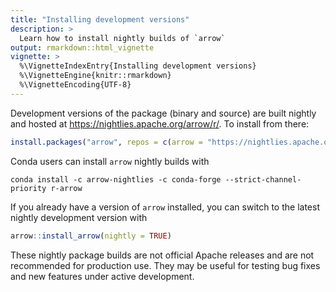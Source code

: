 ```yaml
---
title: "Installing development versions"
description: >
  Learn how to install nightly builds of `arrow` 
output: rmarkdown::html_vignette
vignette: >
  %\VignetteIndexEntry{Installing development versions}
  %\VignetteEngine{knitr::rmarkdown}
  %\VignetteEncoding{UTF-8}
---
```


Development versions of the package (binary and source) are built
nightly and hosted at <https://nightlies.apache.org/arrow/r/>. To
install from there:

``` r
install.packages("arrow", repos = c(arrow = "https://nightlies.apache.org/arrow/r", getOption("repos")))
```

Conda users can install `arrow` nightly builds with

``` shell
conda install -c arrow-nightlies -c conda-forge --strict-channel-priority r-arrow
```

If you already have a version of `arrow` installed, you can switch to
the latest nightly development version with

``` r
arrow::install_arrow(nightly = TRUE)
```

These nightly package builds are not official Apache releases and are
not recommended for production use. They may be useful for testing bug
fixes and new features under active development.
